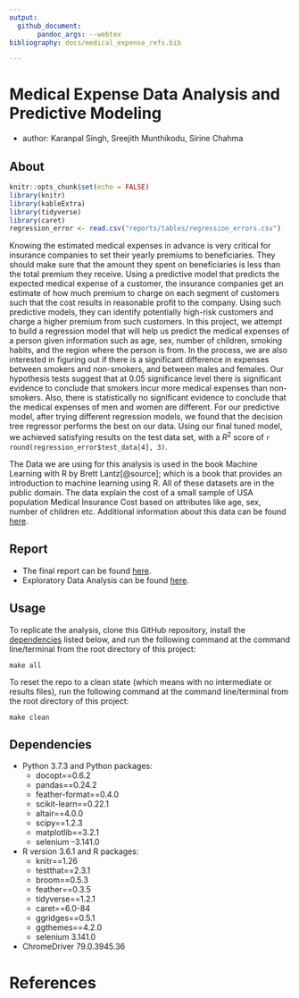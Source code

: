 ```yaml
---
output: 
  github_document:
       pandoc_args: --webtex
bibliography: docs/medical_expense_refs.bib

---
```



# Medical Expense Data Analysis and Predictive Modeling
- author: Karanpal	Singh, Sreejith	Munthikodu, Sirine	Chahma


## About
```r
knitr::opts_chunk$set(echo = FALSE)
library(knitr)
library(kableExtra)
library(tidyverse)
library(caret)
regression_error <- read.csv("reports/tables/regression_errors.csv")
```

Knowing the estimated medical expenses in advance is very critical for insurance companies to set their yearly premiums to beneficiaries. They should make sure that the amount they spent on beneficiaries is less than the total premium they receive. Using a predictive model that predicts the expected medical expense of a customer, the insurance companies get an estimate of how much premium to charge on each segment of customers such that the cost results in reasonable profit to the company. Using such predictive models, they can identify potentially high-risk customers and charge a higher premium from such customers.  In this project, we attempt to build a regression model that will help us predict the medical expenses of a person given information such as age, sex, number of children, smoking habits, and the region where the person is from. In the process, we are also interested in figuring out if there is a significant difference in expenses between smokers and non-smokers, and between males and females. Our hypothesis tests suggest that at 0.05 significance level there is significant evidence to conclude that smokers incur more medical expenses than non-smokers. Also, there is statistically no significant evidence to conclude that the medical expenses of men and women are different. For our predictive model, after trying different regression models, we found that the decision tree regressor performs the best on our data. Using our final tuned model, we achieved satisfying results on the test data set, with a $R^2$ score of `r round(regression_error$test_data[4], 3)`. 

The Data we are using for this analysis is used in the book Machine Learning with R by Brett Lantz[@source]; which is a book that provides an introduction to machine learning using R. All of these datasets are in the public domain. The data explain the cost of a small sample of USA population Medical Insurance Cost based on attributes like age, sex, number of children etc. Additional information about this data can be found [here](https://gist.github.com/meperezcuello/82a9f1c1c473d6585e750ad2e3c05a41).


## Report
- The final report can be found [here](https://github.com/UBC-MDS/DSCI_522_group_401/blob/master/reports/medical_expense_analysis.md). 
- Exploratory Data Analysis can be found [here](https://github.com/UBC-MDS/DSCI_522_group_401/blob/master/notebooks/EDA.ipynb).

## Usage


To replicate the analysis, clone this GitHub repository, install the [dependencies](#dependencies) listed below, and run the following command at the command line/terminal from the root directory of this project:

```
make all
```

To reset the repo to a clean state (which means with no intermediate or results files), run the following command at the command line/terminal from the root directory of this project:

```
make clean
```


## Dependencies
- Python 3.7.3 and Python packages:
  - docopt==0.6.2
  - pandas==0.24.2
  - feather-format==0.4.0
  - scikit-learn==0.22.1
  - altair==4.0.0
  - scipy==1.2.3
  - matplotlib==3.2.1
  - selenium --3.141.0
- R version 3.6.1 and R packages:
  - knitr==1.26
  - testthat==2.3.1
  - broom==0.5.3
  - feather==0.3.5
  - tidyverse==1.2.1
  - caret==6.0-84
  - ggridges==0.5.1
  - ggthemes==4.2.0
  - selenium 3.141.0
- ChromeDriver 79.0.3945.36

# References